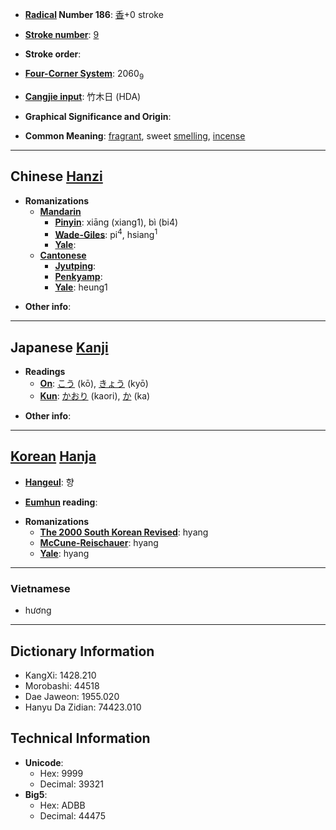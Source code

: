 * '''[[Wiktionary:Chinese radical index| Radical]] Number 186''': [[Wiktionary:Chinese radical index 香|香]]+0 stroke

* '''[[Wiktionary:Chinese total strokes index|Stroke number]]''': [[Wiktionary:Chinese total strokes index 9|9]]

* '''Stroke order''': 

* '''[[Wiktionary:Chinese four corner index|Four-Corner System]]''': 2060<sub>9</sub>

* '''[[Wiktionary:Chinese Cangjie index|Cangjie input]]''': 竹木日 (HDA)

* '''Graphical Significance and Origin''': 

* '''Common Meaning''': [[fragrant]], sweet [[smell]]ing, [[incense]]

----

== Chinese [[Hanzi]] ==

* '''Romanizations'''
** '''[[Mandarin]]'''
*** '''[[Pinyin]]''': xiāng (xiang1), bì (bi4)
*** '''[[Wade-Giles]]''': pi<sup>4</sup>, hsiang<sup>1</sup>
*** '''[[Yale]]''': 
** '''[[Cantonese]]'''
*** '''[[Jyutping]]''':
*** '''[[Penkyamp]]''': 
*** '''[[Yale]]''': heung1

* '''Other info''': 

----

== Japanese [[Kanji]] ==

* '''Readings'''
** '''[[On]]''': [[こう]] (kō), [[きょう]] (kyō)
** '''[[Kun]]''': [[かおり]] (kaori), [[か]] (ka)

* '''Other info''':  

----

== [[Korean]] [[Hanja]] ==

* '''[[Hangeul]]''': 향

* '''[[Eumhun]] reading''': 

* '''Romanizations'''
** '''[[The 2000 South Korean Revised Romanization|The 2000 South Korean Revised]]''': hyang
** '''[[McCune-Reischauer]]''': hyang
** '''[[Yale]]''': hyang

----
===Vietnamese===
*hương

----

== Dictionary Information ==

* KangXi: 1428.210
* Morobashi: 44518
* Dae Jaweon: 1955.020
* Hanyu Da Zidian: 74423.010

== Technical Information ==

* '''Unicode''':
** Hex: 9999
** Decimal: 39321
* '''Big5''':
** Hex: ADBB
** Decimal: 44475